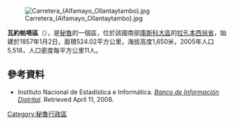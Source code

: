 [[Image:Carretera_(Alfamayo_Ollantaytambo).jpg|right]]

'''瓦約帕塔區'''（{{lang-es|Distrito de Huayopata}}），是[[秘魯|秘魯]]的一個區，位於該國南部[[庫斯科大區|庫斯科大區]]的[[拉孔本西翁省|拉孔本西翁省]]，始建於1857年1月2日，面積524.02平方公里，海拔高度1,650米，2005年人口5,518，人口密度每平方公里11人。

==參考資料==
*{{es icon}} Instituto Nacional de Estadística e Informática. ''[https://web.archive.org/web/20080423164200/http://desa.inei.gob.pe/mapas/bid/ Banco de Información Distrital]''. Retrieved April 11, 2008.

{{coord|13|00|27|S|72|33|25|W|source:kolossus-eswiki|display=title}}

{{Peru-geo-stub}}
[[Category:秘魯行政區|Category:秘魯行政區]]